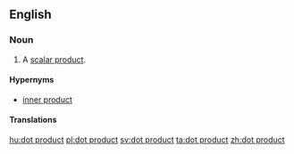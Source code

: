 ==English==

===Noun===
{{en-noun|head=[[dot]] [[product]]}}

# {{vector}} A [[scalar product]].

====Hypernyms====
* [[inner product]]

====Translations====
{{trans-see|scalar product}}

[[hu:dot product]]
[[pl:dot product]]
[[sv:dot product]]
[[ta:dot product]]
[[zh:dot product]]